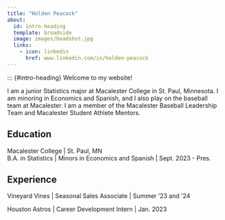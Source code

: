 ```yaml
---
title: "Holden Peacock"
about:
  id: intro-heading
  template: broadside
  image: images/headshot.jpg
  links:
    - icon: linkedin
      href: www.linkedin.com/in/holden-peacock
---
```


::: {#intro-heading}
Welcome to my website!

I am a junior Statistics major at Macalester College in St. Paul, Minnesota. I am minoring in Economics and Spanish, and I also play on the baseball team at Macalester. I am a member of the Macalester Baseball Leadership Team and Macalester Student Athlete Mentors.

## Education

Macalester College | St. Paul, MN <br>
B.A. in Statistics | Minors in Economics and Spanish | Sept. 2023 - Pres.

## Experience

Vineyard Vines | Seasonal Sales Associate | Summer '23 and '24

Houston Astros | Career Development Intern | Jan. 2023

